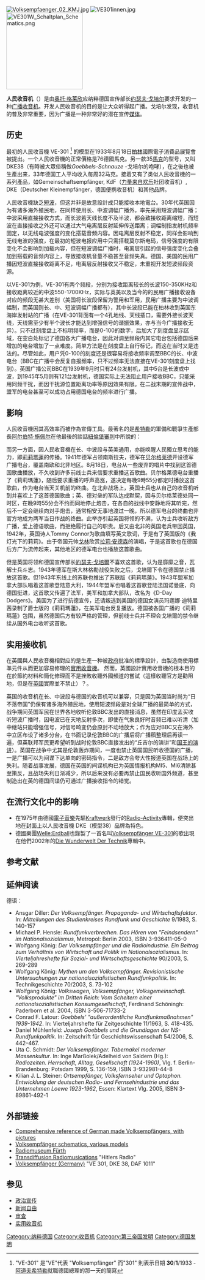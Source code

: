 [[File:Volksempfaenger_02_KMJ.jpg|right]]
[[File:VE301innen.jpg|right]]
[[File:VE301W_Schaltplan_Schematics.png|200px]]

'''人民收音机'''（{{lang-de|'''Volksempfänger'''}}）是由[[奥托·格莱欣|奥托·格莱欣]]应纳粹德国宣传部长[[约瑟夫·戈培尔|约瑟夫·戈培尔]]要求开发的一种[[广播|广播]][[收音机|收音机]]。开发人民收音机的目的是让大众听得起广播。戈培尔发现，收音机的普及非常重要，因为广播是一种非常好的潜在宣传[[媒体|媒体]]。

== 历史 ==
最初的人民收音機 VE-301 <ref>"VE-301" 是"VE"代表 "'''V'''olks'''e'''mpfänger" 而"301" 則表示日期 '''30'''/'''1'''/1933 -  [[阿道夫希特勒|阿道夫希特勒]]就職德國總理的那一天的簡寫</ref> 的模型在1933年8月18日[[柏林|柏林]]國際電子消費品展覽會被提出。一个人民收音機的正常價格是76德國馬克。另一款35[[馬克|馬克]]的型号，又叫DKE38（有時被大眾俗稱做''Goebbels-Schnauze'' -戈培尔的咆哮），在之後也被生產出来，33年德国工人平均收入每周32马克。接着又有了类似人民收音機的一系列產品，如Gemeinschaftsempfänger, KdF（[[力量来自欢乐|力量来自欢乐]]社团收音机）, DKE（Deutscher Kleinempfänger，德国便携收音机）和其他品牌。

人民收音機缺乏[[短波|短波]]，但这并非是故意設計成只能接收本地電台。30年代英国因为有诸多海外殖民地，在同样使用长、中波调幅广播外，率先采用短波调幅广播；中波采用直接接收方式，而长波若天线长度不及半波，都会致接收距离缩短，而短波在直接接收之外还可以通过大气电离层反射延伸传送距离；调幅制指发射机频率固定，以无线电波强度的变化搭载音频内容。因电离层反射不稳定，同样会影响到无线电波的强度，在最初的短波电报应用中只需搭载莫尔斯电码，信号强度的有限变化不会影响到加载内容，但在短波调幅广播时，电离层引起的信号强度变化会叠加到搭载的音频内容上，导致接收机音量不稳甚至音频失真。德国、美国的民用广播因短波直接接收距离不足，电离层反射接收又不稳定，未重视开发短波频段资源。

以VE-301为例，VE-301有两个频段，分别为接收距离较长的长波150-350KHz和接收距离较近的中波550-1700KHz，实际与英美以及当今的的民用广播接收设备对应的频段无甚大差别（美国将长波段保留为警用和军用，民用广播主要为中波调幅制，而英国则长、中、短波调幅广播都有），其中长波段已能在柏林收到英国东海岸发射站的广播（在VE-301背面有一个4孔地线、天线插口，需要外接长波天线，天线需至少有半个波长才能达到增强信号的谐振效果，亦与当今广播接收无异）。只不过刻度盘上不标明频率，而是0-100的数字，后加大了刻度盘显示区域，在空白处标记了德国各大广播电台，因此对调至频段内其它电台包括德国后来增加的电台增加了一点难度。简单方法是在刻度盘上自行标记，而这在当时又是违法的。尽管如此，用户凭0-100的刻度还是很容易将接收频率调至BBC的长、中波电台（BBC在广播中会反复自报频率，只不过频率无法直接在VE-301刻度盘上找到）。英国广播公司BBC在1939年9月时只有24台发射机，其中5台是长波或中波，到1945年5月则有121台发射机，德国实际上无法阻止用户接收BBC，只能采用同频干扰，而因干扰源位置距离功率等原因效果有限。在二战末期的宣传战中，盟军的电台甚至可以成功占用德国电台的频率进行广播。

==影响==
人民收音機因其高效率而被作為宣傳工具。最著名的是[[希特勒|希特勒]]的軍備和戰爭生產部長[[阿尔伯特·施佩尔|阿尔伯特·施佩尔]]在他最後的談話[[紐倫堡審判|紐倫堡審判]]中所說的：
{{cquote|希特勒的專政與所有它歷史的前輩有一點根本性的不同。他的专政是用所有技術手段來完全控制它自己國家的第一專政。通過人民收音機及擴音器等技術設備，八千萬人民被剝奪了獨立思考的能力。从而使他們服從一個人的意志变得可能。<ref>Snell, The Nazi Revolution, p. 7</ref>}}

而另一方面，因人民收音機在长、中波段与英美通用，亦能唤醒人民獨立思考的能力，即[[莉莉瑪蓮|莉莉瑪蓮]]的传播。1941年德军占领南斯拉夫，德军在[[贝尔格莱德|贝尔格莱德]]开设德军广播电台，覆盖南欧和北非地区。8月18日，电台从一些废弃的唱片中找到这首德国歌曲播放，不久收到许多前线士兵来信要求重播这首歌曲。贝尔格莱德电台重播了《莉莉瑪蓮》，随后要求重播的呼声高涨，遂决定每晚9時55分都定时播放这首歌曲，作为电台当天关机前的终曲。在北非战场上，英国士兵也从自己的收音机听到并喜欢上了这首德国歌曲；英、德对垒的军队达成默契，因与贝尔格莱德处同一时区，在晚9時55分会不约而同地停止炮击，在各自的战线中安静地将其听完，然后不一定会继续向对手炮击，通常相安无事地渡过一晚，所以德军电台的终曲也非官方地成为两军当日作战的终曲。此举亦引起英国将领的不满，认为士兵收听敌方广播，爱上德语歌曲，而拒绝履行自己的职责。后又由北非的英国老兵带回英国，1942年，英国诗人Tommy Connor为歌曲填写英文歌词，于是有了英国版的《我灯光下的莉莉》。由于帝国元帅[[戈林|戈林]]欣赏[[拉莉·安德森|拉莉·安德森]]的演唱，于是这首歌也在德国后方广为流传起来，其他地区的德军电台也播放这首歌曲。

但是英国将领和德国宣传部长[[約瑟夫·戈培爾|約瑟夫·戈培爾]]不喜欢这首歌，认为是靡靡之音，瓦解士兵斗志。1943年德军在斯大林格勒战役失败之后，戈培爾下令在德国禁止播放这首歌。但1943年东线上的苏联也推出了苏联版《莉莉瑪蓮》。1943年盟军加拿大部队唱着这首歌登陆意大利，1944年盟军也唱着这首歌登陆法国诺曼底，向德国挺进，这首歌又传遍了法军，美军和加拿大部队，改名为《D-Day Dodgers》。美国为了进行抗德宣传，还请叛逃到美国的德国女演员玛莲娜·迪特里茜录制了爵士版的《莉莉瑪蓮》，在美军电台反复播放。德国被各国广播的《莉莉瑪蓮》包围，虽然德国后方有较严格的管理，但前线士兵并不理会戈培爾的禁令继续从国外电台收听这首歌。

==实用接收机==
在英國與人民收音機相對应的是生產一种被[[政府|政府]]批准的標準設計，由製造商使用標準元件从而更加容易修理的[[實用收音機|實用收音機]]。 然而，英國設計實用收音機的根本目的在於節約材料和簡化修理而不是挫敗收聽外國頻道的嘗試（這樣收聽官方是勸阻地，但是在[[英國|英國]]實際並不禁止）？。

英国的收音机在长、中波段与德国的收音机可以兼容，只是因为英国当时尚为“日不落帝国”仍保有诸多海外殖民地，使用短波频段是对全球广播的最简单的方式，战争期间英国军民在世界各地收听伦敦BBC发出的直接消息，虽然在印度孟买收听短波广播时，因电波已在天地反射多次，即使在气象良好时音频已难以听清（加中继站只能增强信号，对信号畸变仍会原封不动地放大；作为应对BBC又在海外中立区布设了诸多分台，在书面记录伦敦BBC的广播后将广播稿整理后再读一遍，但英联邦军民更希望听到战时伦敦BBC直接发出的“丘吉尔的演讲”和[[国王的演讲|国王的演讲]]）。英国在战争中尤其是伦敦轰炸期间，一度也禁止英国国民听收德国的广播，一是广播可以为间谍下达单向的密码指令，二是敌方会夸大性报道英国在战场上的失利。随着战事发展，德国在英国的间谍机构已为英国情报机构MI5、MI6清除甚至策反，且战场失利日渐减少，所以后来没有必要再禁止国民收听国外频道，甚至制造出在英的德国间谍仍可通过广播接收指令的错觉。

==在流行文化中的影响==
*在1975年由德國[[電子音樂|電子音樂]]先驅[[Kraftwerk|Kraftwerk]]發行的[[Radio-Activity|Radio-Activity]]專輯，便突出地在封面上以人民收音機 DKE（模型38）品牌為特色。 
*德國樂團[[Welle:Erdball|Welle:Erdball]]也錄製了一首名叫[[人民收音機VE-301|Volksempfänger VE-301]]的歌出現在他們2002年的[[Die_Wunderwelt_Der_Technik|Die Wunderwelt Der Technik]]專輯中。

==参考文献==
{{Reflist}}

==延伸阅读==
;德语：
*Ansgar Diller: ''Der Volksempfänger. Propaganda- und Wirtschaftsfaktor''. In: ''Mitteilungen des Studienkreises Rundfunk und Geschichte'' 9/1983, S. 140-157
*Michael P. Hensle: ''Rundfunkverbrechen. Das Hören von "Feindsendern" im Nationalsozialismus'', Metropol: Berlin 2003, ISBN 3-936411-05-0
*Wolfgang König: ''Der Volksempfänger und die Radioindustrie. Ein Beitrag zum Verhältnis von Wirtschaft und Politik im Nationalsozialismus''. In: ''Vierteljahreshefte für Sozial- und Wirtschaftsgeschichte'' 90/2003, S. 269-289
*Wolfgang König: ''Mythen um den Volksempfänger. Revisionistische Untersuchungen zur nationalsozialistischen Rundfunkpolitik''. In: Technikgeschichte 70/2003, S. 73-102
*Wolfgang König: ''Volkswagen, Volksempfänger, Volksgemeinschaft. "Volksprodukte" im Dritten Reich: Vom Scheitern einer nationalsozialistischen Konsumgesellschaft'', Ferdinand Schöningh: Paderborn et al. 2004, ISBN 3-506-71733-2
*Conrad F. Latour: ''Goebbels' "außerordentliche Rundfunkmaßnahmen" 1939-1942''. In: Vierteljahrshefte für Zeitgeschichte 11/1963, S. 418-435.
*Daniel Mühlenfeld: ''Joseph Goebbels und die Grundlagen der NS-Rundfunkpolitik''. In: Zeitschrift für Geschichtswissenschaft 54/2006, S. 442–467.
*Uta C. Schmidt: ''Der Volksempfänger. Tabernakel moderner Massenkultur''. In: Inge Marßolek/Adelheid von Saldern (Hg.): ''Radiozeiten. Herrschaft, Alltag, Gesellschaft (1924-1960)'', Vlg. f. Berlin-Brandenburg: Potsdam 1999, S. 136-159, ISBN 3-932981-44-8
*Kilian J. L. Steiner: ''Ortsempfänger, Volksfernseher und Optaphon. Entwicklung der deutschen Radio- und Fernsehindustrie und das Unternehmen Loewe 1923-1962'', Essen: Klartext Vlg. 2005, ISBN 3-89861-492-1

==外部链接==
{{Commons|Volksempfänger}}
*[https://web.archive.org/web/20140902211600/http://www.oldradioworld.de/volks.htm Comprehensive reference of German made Volksempfängers, with pictures]
*[https://web.archive.org/web/20060506234457/http://www.vcomp.co.uk/schematics/volksempfanger/volksempfanger.htm Volksempfänger schematics, various models]
*[https://web.archive.org/web/20060820200648/http://www.rundfunkmuseum.fuerth.de/english/index.htm Radiomuseum Fürth]
*[https://web.archive.org/web/20090223064925/http://www.transdiffusion.org/rmc/features/hitlers_radio.php Transdiffusion Radiomusications] "Hitlers Radio"
*[http://www.imperatorrex.de/ve301.htm Volksempfänger (Germany)]{{Wayback|url=http://www.imperatorrex.de/ve301.htm |date=20200128100732 }} "VE 301, DKE 38, DAF 1011"

==参见==
*[[政治宣传|政治宣传]]
*[[新闻自由|新闻自由]]
*[[审查|审查]]
*[[实用收音机|实用收音机]]

[[Category:纳粹德国|Category:纳粹德国]]
[[Category:收音机|Category:收音机]]
[[Category:第三帝国发明|Category:第三帝国发明]]
[[Category:德国发明|Category:德国发明]]
